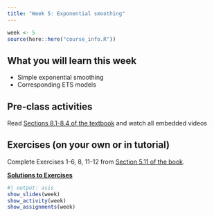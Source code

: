 ```yaml
---
title: "Week 5: Exponential smoothing"
---
```


```r
week <- 5
source(here::here("course_info.R"))
```

## What you will learn this week

* Simple exponential smoothing
* Corresponding ETS models

## Pre-class activities

Read [Sections 8.1-8.4 of the textbook](https://otexts.com/fpp3/expsmooth.html) and watch all embedded videos

## Exercises (on your own or in tutorial)

Complete Exercises 1-6, 8, 11-12 from [Section 5.11 of the book](https://otexts.com/fpp3/toolbox-exercises.html).

[**Solutions to Exercises**](ex5-sol.qmd)

```r
#| output: asis
show_slides(week)
show_activity(week)
show_assignments(week)
```
